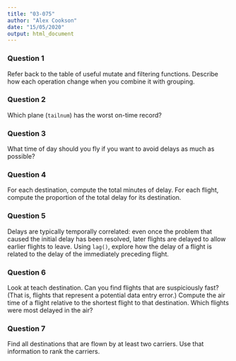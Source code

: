 ```yaml
---
title: "03-075"
author: "Alex Cookson"
date: "15/05/2020"
output: html_document
---
```


### Question 1

Refer back to the table of useful mutate and filtering functions. Describe how each operation change when you combine it with grouping.


### Question 2

Which plane (`tailnum`) has the worst on-time record?


### Question 3

What time of day should you fly if you want to avoid delays as much as possible?


### Question 4

For each destination, compute the total minutes of delay. For each flight, compute the proportion of the total delay for its destination.


### Question 5

Delays are typically temporally correlated: even once the problem that caused the initial delay has been resolved, later flights are delayed to allow earlier flights to leave. Using `lag()`, explore how the delay of a flight is related to the delay of the immediately preceding flight.


### Question 6

Look at teach destination. Can you find flights that are suspiciously fast? (That is, flights that represent a potential data entry error.) Compute the air time of a flight relative to the shortest flight to that destination. Which flights were most delayed in the air?


### Question 7

Find all destinations that are flown by at least two carriers. Use that information to rank the carriers.
